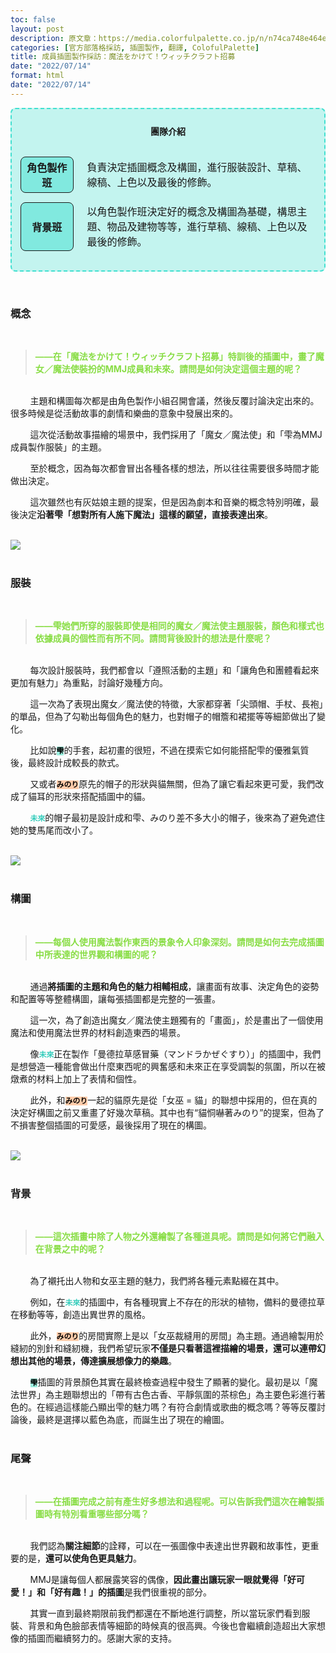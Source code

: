 ```yaml
---
toc: false
layout: post
description: 原文章：https://media.colorfulpalette.co.jp/n/n74ca748e464e | 此篇訪談翻譯僅作為個人練習。
categories: [官方部落格採訪, 插圖製作, 翻譯, ColofulPalette] 
title: 成員插圖製作採訪：魔法をかけて！ウィッチクラフト招募
date: "2022/07/14"
format: html
date: "2022/07/14"
---
```


<div style="border:2px turquoise dashed;padding:0px 12px 0px 12px;border-radius:8px;background-color:rgba(64,224,208, 0.3) !important;" class="team-info">
<p style="text-align:center;font-weight:bold;margin-top:25px">團隊介紹</p>
<table style="border:none;border-collapse: separate;border-spacing: 2px 15px;">
<tr style="border:none;background-color:transparent;">
<th style="text-align:center;width:18%; border:1px solid;border-radius:8px;background-color:rgba(64,224,208, 0.5)">角色製作班</th>
<td style="border:none;padding-left:20px">負責決定插圖概念及構圖，進行服裝設計、草稿、線稿、上色以及最後的修飾。</td>
</tr>
<tr style="border:none;background-color:transparent;background-color:transparent;">
<th style="text-align:center;border:1px solid;border-radius:8px;background-color:rgba(64,224,208, 0.5)">背景班</th>
<td style="border:none;padding-left:20px">以角色製作班決定好的概念及構圖為基礎，構思主題、物品及建物等等，進行草稿、線稿、上色以及最後的修飾。</td>
</tr>
</table>
</div>

<br>

### 概念
<br>
<blockquote style="color:#88dd44;font-weight:bold;">
——在「魔法をかけて！ウィッチクラフト招募」特訓後的插圖中，畫了魔女／魔法使裝扮的MMJ成員和未來。請問是如何決定這個主題的呢？
</blockquote>
<br>
&nbsp;&nbsp;&nbsp;&nbsp;&nbsp;&nbsp;&nbsp;&nbsp;主題和構圖每次都是由角色製作小組召開會議，然後反覆討論決定出來的。很多時候是從活動故事的劇情和樂曲的意象中發展出來的。

&nbsp;&nbsp;&nbsp;&nbsp;&nbsp;&nbsp;&nbsp;&nbsp;這次從活動故事描繪的場景中，我們採用了「魔女／魔法使」和「雫為MMJ成員製作服裝」的主題。

  
&nbsp;&nbsp;&nbsp;&nbsp;&nbsp;&nbsp;&nbsp;&nbsp;至於概念，因為每次都會冒出各種各樣的想法，所以往往需要很多時間才能做出決定。

&nbsp;&nbsp;&nbsp;&nbsp;&nbsp;&nbsp;&nbsp;&nbsp;這次雖然也有灰姑娘主題的提案，但是因為劇本和音樂的概念特別明確，最後決定**沿著雫「想對所有人施下魔法」這樣的願望，直接表達出來**。

<br>
<img src="https://assets.st-note.com/production/uploads/images/75372188/picture_pc_65eecab70d2b07a9c3263430dcd96977.jpg?width=800">
<br><br>

### 服裝
<br>
<blockquote style="color:#88dd44;font-weight:bold;">
——雫她們所穿的服裝即使是相同的魔女／魔法使主題服裝，顏色和樣式也依據成員的個性而有所不同。請問背後設計的想法是什麼呢？
</blockquote>
<br>
&nbsp;&nbsp;&nbsp;&nbsp;&nbsp;&nbsp;&nbsp;&nbsp;每次設計服裝時，我們都會以「遵照活動的主題」和「讓角色和團體看起來更加有魅力」為重點，討論好幾種方向。

&nbsp;&nbsp;&nbsp;&nbsp;&nbsp;&nbsp;&nbsp;&nbsp;這一次為了表現出魔女／魔法使的特徵，大家都穿著「尖頭帽、手杖、長袍」的單品，但為了勾勒出每個角色的魅力，也對帽子的帽簷和裙擺等等細節做出了變化。

&nbsp;&nbsp;&nbsp;&nbsp;&nbsp;&nbsp;&nbsp;&nbsp;比如說<code style="background-color:#99EEDD"><span style="color:black;font-weight:bold;">雫</span></code>的手套，起初畫的很短，不過在摸索它如何能搭配雫的優雅氣質後，最終設計成較長的款式。

&nbsp;&nbsp;&nbsp;&nbsp;&nbsp;&nbsp;&nbsp;&nbsp;又或者<code style="background-color:#FFCCAA"><span style="color:black;font-weight:bold;">みのり</span></code>原先的帽子的形狀與貓無關，但為了讓它看起來更可愛，我們改成了貓耳的形狀來搭配插圖中的貓。

&nbsp;&nbsp;&nbsp;&nbsp;&nbsp;&nbsp;&nbsp;&nbsp;<code><span style="color:#33CCBB;font-weight:bold;">未來</span></code>的帽子最初是設計成和雫、みのり差不多大小的帽子，後來為了避免遮住她的雙馬尾而改小了。

  
<br>
<img src="https://assets.st-note.com/production/uploads/images/75372368/picture_pc_b1e099db0d6ef65fbec8acfb1a2f3611.jpg?width=800">
<br><br>

### 構圖
<br>
<blockquote style="color:#88dd44;font-weight:bold;">
——每個人使用魔法製作東西的景象令人印象深刻。請問是如何去完成插圖中所表達的世界觀和構圖的呢？
</blockquote>
<br>
&nbsp;&nbsp;&nbsp;&nbsp;&nbsp;&nbsp;&nbsp;&nbsp;通過**將插圖的主題和角色的魅力相輔相成**，讓畫面有故事、決定角色的姿勢和配置等等整體構圖，讓每張插圖都是完整的一張畫。

&nbsp;&nbsp;&nbsp;&nbsp;&nbsp;&nbsp;&nbsp;&nbsp;這一次，為了創造出魔女／魔法使主題獨有的「畫面」，於是畫出了一個使用魔法和使用魔法世界的材料創造東西的場景。

&nbsp;&nbsp;&nbsp;&nbsp;&nbsp;&nbsp;&nbsp;&nbsp;像<code><span style="color:#33CCBB;font-weight:bold;">未來</span></code>正在製作「曼德拉草感冒藥（マンドラかぜぐすり）」的插圖中，我們是想營造一種能會做出什麼東西呢的興奮感和未來正在享受調製的氛圍，所以在被燉煮的材料上加上了表情和個性。

&nbsp;&nbsp;&nbsp;&nbsp;&nbsp;&nbsp;&nbsp;&nbsp;此外，和<code style="background-color:#FFCCAA"><span style="color:black;font-weight:bold;">みのり</span></code>一起的貓原先是從「女巫 = 貓」的聯想中採用的，但在真的決定好構圖之前又重畫了好幾次草稿。其中也有“貓恫嚇著みのり”的提案，但為了不損害整個插圖的可愛感，最後採用了現在的構圖。

<br>
<img src="https://assets.st-note.com/production/uploads/images/75372610/picture_pc_dbe943746db594ecb13e996910f5d4f7.jpg">
<br><br>

### 背景
<br>
<blockquote style="color:#88dd44;font-weight:bold;">
——這次插畫中除了人物之外還繪製了各種道具呢。請問是如何將它們融入在背景之中的呢？
</blockquote>
<br>
&nbsp;&nbsp;&nbsp;&nbsp;&nbsp;&nbsp;&nbsp;&nbsp;為了襯托出人物和女巫主題的魅力，我們將各種元素點綴在其中。

&nbsp;&nbsp;&nbsp;&nbsp;&nbsp;&nbsp;&nbsp;&nbsp;例如，在<code><span style="color:#33CCBB;font-weight:bold;">未來</span></code>的插圖中，有各種現實上不存在的形狀的植物，備料的曼德拉草在移動等等，創造出異世界的風格。

&nbsp;&nbsp;&nbsp;&nbsp;&nbsp;&nbsp;&nbsp;&nbsp;此外，<code style="background-color:#FFCCAA"><span style="color:black;font-weight:bold;">みのり</span></code>的房間實際上是以「女巫裁縫用的房間」為主題。通過繪製用於縫紉的別針和縫紉機，我們希望玩家**不僅是只看著這裡描繪的場景，還可以連帶幻想出其他的場景，傳達擴展想像力的樂趣**。

&nbsp;&nbsp;&nbsp;&nbsp;&nbsp;&nbsp;&nbsp;&nbsp;<code style="background-color:#99EEDD"><span style="color:black;font-weight:bold;">雫</span></code>插圖的背景顏色其實在最終檢查過程中發生了顯著的變化。最初是以「魔法世界」為主題聯想出的「帶有古色古香、平靜氛圍的茶棕色」為主要色彩進行著色的。在經過這樣能凸顯出雫的魅力嗎？有符合劇情或歌曲的概念嗎？等等反覆討論後，最終是選擇以藍色為底，而誕生出了現在的繪圖。
<br><br>

### 尾聲
<br>
<blockquote style="color:#88dd44;font-weight:bold;">
——在插圖完成之前有產生好多想法和過程呢。可以告訴我們這次在繪製插圖時有特別看重哪些部分嗎？
</blockquote>
<br>
&nbsp;&nbsp;&nbsp;&nbsp;&nbsp;&nbsp;&nbsp;&nbsp;我們認為**關注細節**的詮釋，可以在一張圖像中表達出世界觀和故事性，更重要的是，**還可以使角色更具魅力**。

&nbsp;&nbsp;&nbsp;&nbsp;&nbsp;&nbsp;&nbsp;&nbsp;MMJ是讓每個人都展露笑容的偶像，**因此畫出讓玩家一眼就覺得「好可愛！」和「好有趣！」的插圖**是我們很重視的部分。

&nbsp;&nbsp;&nbsp;&nbsp;&nbsp;&nbsp;&nbsp;&nbsp;其實一直到最終期限前我們都還在不斷地進行調整，所以當玩家們看到服裝、背景和角色臉部表情等細節的時候真的很高興。今後也會繼續創造超出大家想像的插圖而繼續努力的。感謝大家的支持。